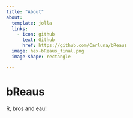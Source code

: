 ```yaml
---
title: "About"
about:
  template: jolla
  links:
    - icon: github
      text: Github
      href: https://github.com/Carluna/bReaus
  image: hex-bReaus_final.png
  image-shape: rectangle 

---
```

# bReaus

R, bros and eau!